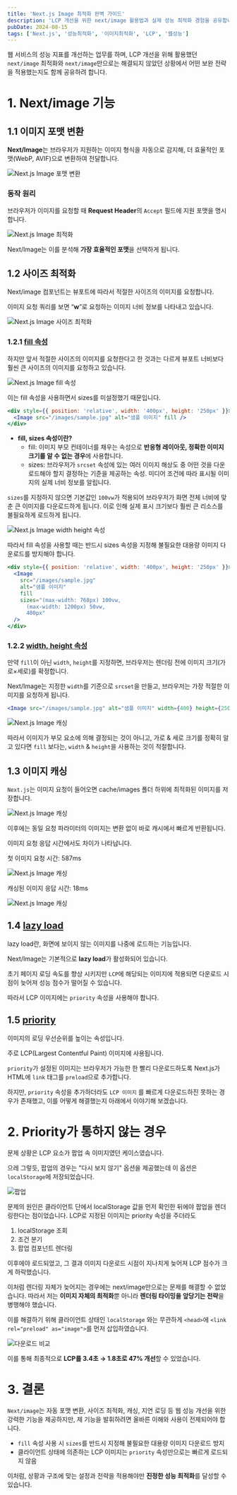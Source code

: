 ```yaml
---
title: 'Next.js Image 최적화 완벽 가이드'
description: 'LCP 개선을 위한 next/image 활용법과 실제 성능 최적화 경험을 공유합니다. 47% 성능 개선 사례 포함.'
pubDate: 2024-08-15
tags: ['Next.js', '성능최적화', '이미지최적화', 'LCP', '웹성능']
---
```



웹 서비스의 성능 지표를 개선하는 업무를 하며, LCP 개선을 위해 활용했던 `next/image` 최적화와 `next/image`만으로는 해결되지 않았던 상황에서 어떤 보완 전략을 적용했는지도 함께 공유하려 합니다.

# **1. Next/image 기능**

## 1.1 이미지 포맷 변환

**Next/Image**는 브라우저가 지원하는 이미지 형식을 자동으로 감지해, 더 효율적인 포맷(WebP, AVIF)으로 변환하여 전달합니다.

<Image src={image1} alt="Next.js Image 포맷 변환" quality="max" />

### 동작 원리

브라우저가 이미지를 요청할 때 **Request Header**의 `Accept` 필드에 지원 포맷을 명시합니다.

<Image src={image2} alt="Next.js Image 최적화" />

Next/Image는 이를 분석해 **가장 효율적인 포맷**을 선택하게 됩니다.

## 1.2 사이즈 최적화

Next/image 컴포넌트는 뷰포트에 따라서 적절한 사이즈의 이미지를 요청합니다.

이미지 요청 쿼리를 보면 “**w**”로 요청하는 이미지 너비 정보를 나타내고 있습니다.

<Image src={image3} alt="Next.js Image 사이즈 최적화" />

### 1.2.1 [fill 속성](https://nextjs-ko.org/docs/pages/api-reference/components/image#fill)

하지만 앞서 적절한 사이즈의 이미지를 요청한다고 한 것과는 다르게 뷰포트 너비보다 훨씬 큰 사이즈의 이미지를 요청하고 있습니다.

<Image src={image4} alt="Next.js Image fill 속성" />

이는 fill 속성을 사용하면서 sizes를 미설정했기 때문입니다.

```jsx
<div style={{ position: 'relative', width: '400px', height: '250px' }}>
  <Image src="/images/sample.jpg" alt="샘플 이미지" fill />
</div>
```

- **fill, sizes 속성이란?**
  - fill: 이미지 부모 컨테이너를 채우는 속성으로 **반응형 레이아웃, 정확한 이미지 크기를 알 수 없는 경우**에 사용합니다.
  - sizes: 브라우저가 `srcset` 속성에 있는 여러 이미지 해상도 중 어떤 것을 다운로드해야 할지 결정하는 기준을 제공하는 속성. 미디어 조건에 따라 표시될 이미지의 실제 너비 정보를 알립니다.

`sizes`를 지정하지 않으면 기본값인 `100vw`가 적용되어 브라우저가 화면 전체 너비에 맞춘 큰 이미지를 다운로드하게 됩니다. 이로 인해 실제 표시 크기보다 훨씬 큰 리소스를 불필요하게 로드하게 됩니다.

<Image src={image5} alt="Next.js Image width height 속성" />

따라서 fill 속성을 사용할 때는 반드시 sizes 속성을 지정해 불필요한 대용량 이미지 다운로드를 방지해야 합니다.

```jsx
<div style={{ position: 'relative', width: '400px', height: '250px' }}>
  <Image
    src="/images/sample.jpg"
    alt="샘플 이미지"
    fill
    sizes="(max-width: 768px) 100vw, 
      (max-width: 1200px) 50vw, 
      400px"
  />
</div>
```

### 1.2.2 [width, height 속성](https://nextjs-ko.org/docs/pages/api-reference/components/image#width)

만약 `fill`이 아닌 `width`, `height`를 지정하면, 브라우저는 렌더링 전에 이미지 크기(가로×세로)를 확정합니다.

Next/Image는 지정한 `width`를 기준으로 `srcset`을 만들고, 브라우저는 가장 적절한 이미지를 요청하게 됩니다.

```jsx
<Image src="/images/sample.jpg" alt="샘플 이미지" width={400} height={250} />
```

<Image src={image6} alt="Next.js Image 캐싱" />

따라서 이미지가 부모 요소에 의해 결정되는 것이 아니고, 가로 & 세로 크기를 정확히 알고 있다면 `fill` 보다는, `width` & `height`을 사용하는 것이 적절합니다.

## 1.3 이미지 캐싱

`Next.js`는 이미지 요청이 들어오면 cache/images 폴더 하위에 최적화된 이미지를 저장합니다.

<Image src={image7} alt="Next.js Image 캐싱" />

이후에는 동일 요청 파라미터의 이미지는 변환 없이 바로 캐시에서 빠르게 반환됩니다.

이미지 요청 응답 시간에서도 차이가 나타납니다.

첫 이미지 요청 시간: 587ms

<Image src={image8} alt="Next.js Image 캐싱" />

캐싱된 이미지 응답 시간: 18ms

<Image src={image9} alt="Next.js Image 캐싱" />

## 1.4 [lazy load](https://nextjs-ko.org/docs/pages/api-reference/components/image#loading)

lazy load란, 화면에 보이지 않는 이미지를 나중에 로드하는 기능입니다.

Next/Image는 기본적으로 **lazy load**가 활성화되어 있습니다.

초기 페이지 로딩 속도를 향상 시키지만 `LCP`에 해당되는 이미지에 적용되면 다운로드 시점이 늦어져 성능 점수가 떨어질 수 있습니다.

따라서 LCP 이미지에는 `priority` 속성을 사용해야 합니다.

## 1.5 [priority](https://nextjs-ko.org/docs/pages/api-reference/components/image#priority)

이미지의 로딩 우선순위를 높이는 속성입니다.

주로 LCP(Largest Contentful Paint) 이미지에 사용됩니다.

`priority`가 설정된 이미지는 브라우저가 가능한 한 빨리 다운로드하도록 Next.js가 HTML에 `link` 태그를 `preload`으로 추가합니다.

하지만, `priority` 속성을 추가하더라도 `LCP 이미지` 를 빠르게 다운로드하진 못하는 경우가 존재했고, 이를 어떻게 해결했는지 아래에서 이야기해 보겠습니다.

# **2. Priority가 통하지 않는 경우**

문제 상황은 LCP 요소가 팝업 속 이미지였던 케이스였습니다.

으레 그렇듯, 팝업의 경우는 "다시 보지 않기" 옵션을 제공했는데 이 옵션은 `localStorage`에 저장되었습니다.

<Image src={image10} alt="팝업" width={400} />

문제의 원인은 클라이언트 단에서 localStorage 값을 먼저 확인한 뒤에야 팝업을 렌더링한다는 점이었습니다. LCP로 지정된 이미지는 priority 속성을 주더라도

1. localStorage 조회
2. 조건 분기
3. 팝업 컴포넌트 렌더링

이후에야 로드되었고, 그 결과 이미지 다운로드 시점이 지나치게 늦어져 LCP 점수가 크게 하락했습니다.

이처럼 렌더링 자체가 늦어지는 경우에는 next/image만으로는 문제를 해결할 수 없었습니다. 따라서 저는 **이미지 자체의 최적화**뿐 아니라 **렌더링 타이밍을 앞당기는 전략**을 병행해야 했습니다.

이를 해결하기 위해 클라이언트 상태인 `localStorage` 와는 무관하게 `<head>`에 `<link rel="preload" as="image">`를 먼저 삽입하였습니다.

<Image src={image11} alt="다운로드 비교" />

이를 통해 최종적으로 **LCP를 3.4초 → 1.8초로 47% 개선**할 수 있었습니다.

# **3. 결론**

`Next/image`는 자동 포맷 변환, 사이즈 최적화, 캐싱, 지연 로딩 등 웹 성능 개선을 위한 강력한 기능을 제공하지만, 제 기능을 발휘하려면 올바른 이해와 사용이 전제되어야 합니다.

- `fill` 속성 사용 시 `sizes`를 반드시 지정해 불필요한 대용량 이미지 다운로드 방지
- 클라이언트 상태에 의존하는 LCP 이미지는 `priority` 속성만으로는 빠르게 로드되지 않음

이처럼, 상황과 구조에 맞는 설정과 전략을 적용해야만 **진정한 성능 최적화**를 달성할 수 있습니다.
